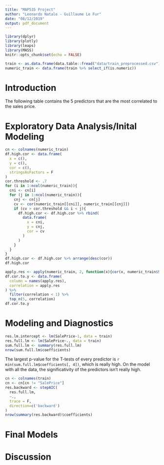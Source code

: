 ```yaml
---
title: "MAP535 Project"
author: "Leonardo Natale - Guillaume Le Fur"
date: "08/12/2019"
output: pdf_document
---
```


```r
library(dplyr)
library(plotly)
library(leaps)
library(MASS)
knitr::opts_chunk$set(echo = FALSE)

train <- as.data.frame(data.table::fread("data/train_preprocessed.csv"))
numeric_train <- data.frame(train %>% select_if(is.numeric))
```

# Introduction



The following table contains the 5 predictors that are the most correlated to the sales price.



# Exploratory Data Analysis/Inital Modeling

```r
cn <- colnames(numeric_train)
df.high.cor <- data.frame(
  x = c(),
  y = c(),
  cor = c(),
  stringsAsFactors = F
)
cor.threshold <- .7
for (i in 1:ncol(numeric_train)){
  cni <- cn[i]
  for (j in 1:ncol(numeric_train)){
    cnj <- cn[j]
    cv <- cor(numeric_train[[cni]], numeric_train[[cnj]])
    if (cv > cor.threshold && i < j){
      df.high.cor <- df.high.cor %>% rbind(
        data.frame(
          x = cni, 
          y = cnj, 
          cor = cv
        )
      )
    }
  }
}
df.high.cor <- df.high.cor %>% arrange(desc(cor))
df.high.cor
```

```r
apply.res <- apply(numeric_train, 2, function(x){cor(x, numeric_train$SalePrice)})
df.cor.to.y <- data.frame(
  column = names(apply.res),
  correlation = apply.res
) %>% 
  filter(correlation < 1) %>% 
  top_n(5, correlation)
df.cor.to.y

```

# Modeling and Diagnostics

```r
res.lm.intercept <- lm(SalePrice~1, data = train)
res.full.lm <- lm(SalePrice~., data = train)
sum.full.lm <- summary(res.full.lm)
nrow(sum.full.lm$coefficients)
```

The largest p-value for the T-tests of every predictor is `r min(sum.full.lm$coefficients[, 4])`, which is really high. On the model with all the data, the significativity of the predictors isn't really high.

```r
cn <- colnames(train)
cn <- cn[cn != "SalePrice"]
res.backward <- stepAIC(
  res.full.lm, 
  ~.,
  trace = F,
  direction=c('backward')
)
nrow(summary(res.backward)$coefficients)
```


# Final Models

# Discussion

